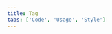 ```yaml
---
title: Tag
tabs: ['Code', 'Usage', 'Style']
---
```


<ComponentCode
    name="Tag"
    component="tag"
    variation="tag"
    hasReactVersion
    hasVueVersion="tag--default"
    >
</ComponentCode>
<ComponentCode
    name="Tag filter"
    component="tag"
    variation="tag--filter"
    hasReactVersion
    >
</ComponentCode>
<ComponentDocs component="tag" ></ComponentDocs>
